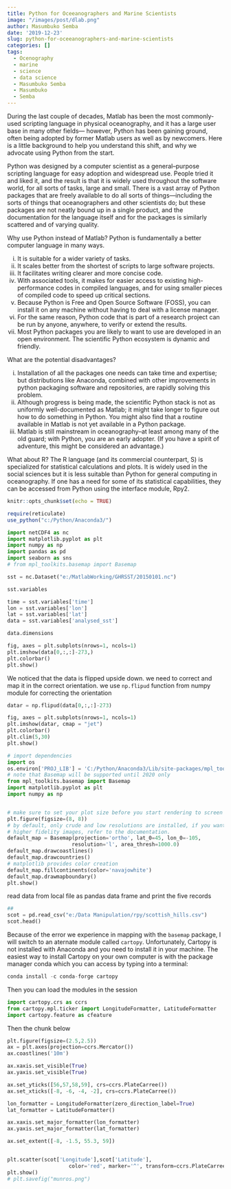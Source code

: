 ```yaml
---
title: Python for Oceeanographers and Marine Scientists
image: "/images/post/dlab.png"
author: Masumbuko Semba
date: '2019-12-23'
slug: python-for-oceeanographers-and-marine-scientists
categories: []
tags:
  - Ocenography
  - marine
  - science
  - data science
  - Masumbuko Semba
  - Masumbuko
  - Semba
---
```


During the last couple of decades, Matlab has been the most commonly-used scripting language in physical oceanography, and it has a large user base in many other fields--- however, Python has been gaining ground, often being adopted by former Matlab users as well as by newcomers. Here is a little background to help you understand this shift, and why we advocate using Python from the start.

Python was designed by a computer scientist as a general--purpose scripting language for easy adoption and widespread use. People tried it and liked it, and the result is that it is widely used throughout the software world, for all sorts of tasks, large and small. There is a vast array of Python packages that are freely available to do all sorts of things—including the sorts of things that oceanographers and other scientists do; but these packages are not neatly bound up in a single product, and the documentation for the language itself and for the packages is similarly scattered and of varying quality.

Why use Python instead of Matlab?
Python is fundamentally a better computer language in many ways.

i. It is suitable for a wider variety of tasks.
i. It scales better from the shortest of scripts to large software projects.
i. It facilitates writing clearer and more concise code.
i. With associated tools, it makes for easier access to existing high-performance codes in compiled languages, and for using smaller pieces of compiled code to speed up critical sections.
i. Because Python is Free and Open Source Software (FOSS), you can install it on any machine without having to deal with a license manager.
i. For the same reason, Python code that is part of a research project can be run by anyone, anywhere, to verify or extend the results.
i. Most Python packages you are likely to want to use are developed in an open environment. The scientific Python ecosystem is dynamic and friendly.

What are the potential disadvantages?

i. Installation of all the packages one needs can take time and expertise; but distributions like Anaconda, combined with other improvements in python packaging software and repositories, are rapidly solving this problem.
i. Although progress is being made, the scientific Python stack is not as uniformly well-documented as Matlab; it might take longer to figure out how to do something in Python. You might also find that a routine available in Matlab is not yet available in a Python package.
i. Matlab is still mainstream in oceanography–at least among many of the old guard; with Python, you are an early adopter. (If you have a spirit of adventure, this might be considered an advantage.)

What about R?
The R language (and its commercial counterpart, S) is specialized for statistical calculations and plots. It is widely used in the social sciences but it is less suitable than Python for general computing in oceanography. If one has a need for some of its statistical capabilities, they can be accessed from Python using the interface module, Rpy2.


```r
knitr::opts_chunk$set(echo = TRUE)
```

```r
require(reticulate)
use_python("c:/Python/Anaconda3/")


```

```python
import netCDF4 as nc
import matplotlib.pyplot as plt
import numpy as np
import pandas as pd
import seaborn as sns
# from mpl_toolkits.basemap import Basemap

```

```python
sst = nc.Dataset("e:/MatlabWorking/GHRSST/20150101.nc")
```

```python
sst.variables
```


```python
time = sst.variables['time']
lon = sst.variables['lon']
lat = sst.variables['lat']
data = sst.variables['analysed_sst']

```

```python
data.dimensions
```


```python
fig, axes = plt.subplots(nrows=1, ncols=1)
plt.imshow(data[0,:,:]-273,)
plt.colorbar()
plt.show()
```

We noticed that the data is flipped upside down. we need to correct and map it in the correct orientation. we use `np.flipud` function from numpy module for correcting the orientation
```python

datar = np.flipud(data[0,:,:]-273)

fig, axes = plt.subplots(nrows=1, ncols=1)
plt.imshow(datar, cmap = "jet")
plt.colorbar()
plt.clim(5,30)
plt.show()
```


```python
# import dependencies
import os
os.environ['PROJ_LIB'] = 'C:/Python/Anaconda3/Lib/site-packages/mpl_toolkits/basemap'
# note that Basemap will be supported until 2020 only
from mpl_toolkits.basemap import Basemap
import matplotlib.pyplot as plt
import numpy as np


# make sure to set your plot size before you start rendering to screen
plt.figure(figsize=(8, 8))
# by default, only crude and low resolutions are installed, if you wanted
# higher fidelity images, refer to the documentation.
default_map = Basemap(projection='ortho', lat_0=45, lon_0=-105,
                     resolution='l', area_thresh=1000.0)
default_map.drawcoastlines()
default_map.drawcountries() 
# matplotlib provides color creation 
default_map.fillcontinents(color='navajowhite')
default_map.drawmapboundary()
plt.show()

```


read data from local file as pandas data frame and print the five records
```python

## 
scot = pd.read_csv("e:/Data Manipulation/rpy/scottish_hills.csv")
scot.head()
```

Because of the error we experience in mapping with the `basemap` package, I will switch to an aternate module called `cartopy`. Unfortunately, Cartopy is not installed with Anaconda and you need to install  it in your machine. The easiest way to install Cartopy on your own computer is with the package manager conda which you can access by typing into a terminal:

```python
conda install -c conda-forge cartopy
```


Then you can load the modules in the session
```python

import cartopy.crs as ccrs
from cartopy.mpl.ticker import LongitudeFormatter, LatitudeFormatter
import cartopy.feature as cfeature

```

Then the chunk below 
```python

plt.figure(figsize=(2.5,2.5))
ax = plt.axes(projection=ccrs.Mercator())
ax.coastlines('10m')

ax.xaxis.set_visible(True)
ax.yaxis.set_visible(True)

ax.set_yticks([56,57,58,59], crs=ccrs.PlateCarree())
ax.set_xticks([-8, -6, -4, -2], crs=ccrs.PlateCarree())

lon_formatter = LongitudeFormatter(zero_direction_label=True)
lat_formatter = LatitudeFormatter()

ax.xaxis.set_major_formatter(lon_formatter)
ax.yaxis.set_major_formatter(lat_formatter)

ax.set_extent([-8, -1.5, 55.3, 59])


plt.scatter(scot['Longitude'],scot['Latitude'],
                    color='red', marker='^', transform=ccrs.PlateCarree())
plt.show()
# plt.savefig("munros.png")


```